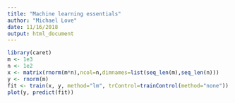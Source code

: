 ```yaml
---
title: "Machine learning essentials"
author: "Michael Love"
date: 11/16/2018
output: html_document
---
```


```r
library(caret)
m <- 1e3
n <- 1e2
x <- matrix(rnorm(m*n),ncol=n,dimnames=list(seq_len(m),seq_len(n)))
y <- rnorm(m)
fit <- train(x, y, method="lm", trControl=trainControl(method="none"))
plot(y, predict(fit))
```

